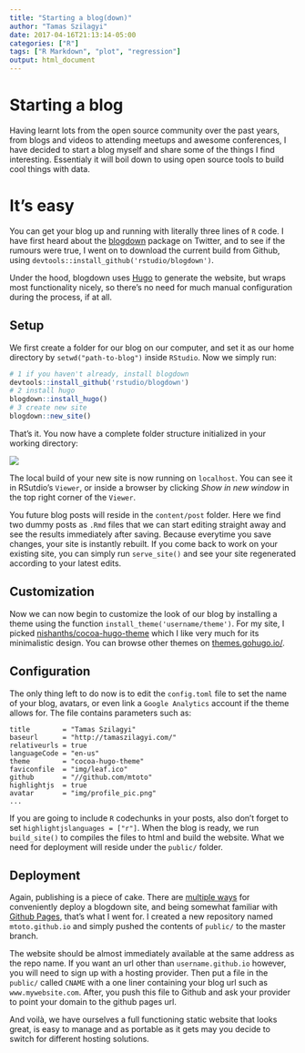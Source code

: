 ```yaml
---
title: "Starting a blog(down)"
author: "Tamas Szilagyi"
date: 2017-04-16T21:13:14-05:00
categories: ["R"]
tags: ["R Markdown", "plot", "regression"]
output: html_document
---
```


# Starting a blog

Having learnt lots from the open source community over the past years, from blogs and videos to attending meetups and awesome conferences, I have decided to start a blog myself and share some of the things I find interesting. Essentialy it will boil down to using open source tools to build cool things with data.

# It's easy

You can get your blog up and running with literally three lines of `R` code. I have first heard about the [blogdown](https://github.com/rstudio/blogdown) package on Twitter, and to see if the rumours were true, I went on to download the current build from Github, using `devtools::install_github('rstudio/blogdown')`.

Under the hood, blogdown uses [Hugo](https://gohugo.io/) to generate the website, but wraps most functionality nicely, so there's no need for much manual configuration during the process, if at all.

## Setup 

We first create a folder for our blog on our computer, and set it as our home directory by `setwd("path-to-blog")` inside `RStudio`. Now we simply run:

```r
# 1 if you haven't already, install blogdown
devtools::install_github('rstudio/blogdown')
# 2 install hugo
blogdown::install_hugo()
# 3 create new site
blogdown::new_site()
```

That's it. You now have a complete folder structure initialized in your working directory:

![](https://raw.githubusercontent.com/mtoto/mtoto.github.io/master/blog/2017/img/folderstruct.png)

The local build of your new site is now running on `localhost`. You can see it in RSutdio's `Viewer`, or inside a browser by clicking *Show in new window* in the top right corner of the `Viewer`. 

You future blog posts will reside in the `content/post` folder. Here we find two dummy posts as `.Rmd` files that we can start editing straight away and see the results immediately after saving. Because everytime you save changes, your site is instantly rebuilt. If you come back to work on your existing site, you can simply run `serve_site()` and see your site regenerated according to your latest edits.

## Customization

Now we can now begin to customize the look of our blog by installing a theme using the function `install_theme('username/theme')`. For my site, I picked [nishanths/cocoa-hugo-theme](https://github.com/nishanths/cocoa-hugo-theme) which I like very much for its minimalistic design. You can browse other themes on [themes.gohugo.io/](https://themes.gohugo.io/).

## Configuration

The only thing left to do now is to edit the `config.toml` file  to set the name of your blog, avatars, or even link a `Google Analytics` account if the theme allows for. The file contains parameters such as:

```text
title        = "Tamas Szilagyi"
baseurl      = "http://tamaszilagyi.com/"
relativeurls = true
languageCode = "en-us"
theme        = "cocoa-hugo-theme"
faviconfile  = "img/leaf.ico"
github       = "//github.com/mtoto"
highlightjs  = true
avatar       = "img/profile_pic.png" 
...
```

If you are going to include `R` codechunks in your posts, also don't forget to set `highlightjslanguages = ["r"]`. When the blog is ready, we run `build_site()` to compiles the files to html and build the website. What we need for deployment will reside under the `public/` folder.

## Deployment

Again, publishing is a piece of cake. There are [multiple ways](https://bookdown.org/yihui/blogdown/deployment.html) for conveniently deploy a blogdown site, and being somewhat familiar with [Github Pages](https://pages.github.com/), that's what I went for. I created a new repository named `mtoto.github.io` and simply pushed the contents of `public/` to the master branch. 

The website should be almost immediately available at the same address as the repo name. If you want an url other than `username.github.io` however, you will need to sign up with a hosting provider. Then put a file in the `public/` called `CNAME` with a one liner containing your blog url such as `www.mywebsite.com`. After, you push this file to Github and ask your provider to point your domain to the github pages url. 

And voilà, we have ourselves a full functioning static website that looks great, is easy to manage and as portable as it gets may you decide to switch for different hosting solutions.


